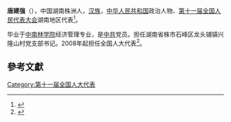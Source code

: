 '''唐建强'''（{{bd|1952年||}}），中国湖南株洲人，[[汉族|汉族]]，[[中华人民共和国|中华人民共和国]]政治人物、[[第十一届全国人民代表大会|第十一届全国人民代表大会]]湖南地区代表<ref>{{cite web|author=新华网|title=第十一届全国人大代表|url=http://news.xinhuanet.com/ziliao/2008-03/03/content_7708230.htm?node=36628|publisher=新华网|accessdate=2014-01-07|archive-date=2014-01-10|archive-url=https://web.archive.org/web/20140110211415/http://news.xinhuanet.com/ziliao/2008-03/03/content_7708230.htm?node=36628|dead-url=no}}</ref>。

毕业于[[中南林学院|中南林学院]]经济管理专业，是[[中共|中共]]党员。担任湖南省株市石峰区龙头铺镇兴隆山村党支部书记。2008年起担任全国人大代表<ref>{{cite news|title=全国人大代表信息-唐建强|url=http://210.82.31.1:8084/delegate/viewDelegate.action?dbid=111772|accessdate=2013-04-05|newspaper=全国人大网|archive-url=https://web.archive.org/web/20140517164326/http://www.npc.gov.cn/delegate/viewDelegate.action?dbid=111772|archive-date=2014-05-17|dead-url=yes}}</ref>。

==參考文獻==
{{reflist}}
[[Category:第十一届全国人大代表|Category:第十一届全国人大代表]]